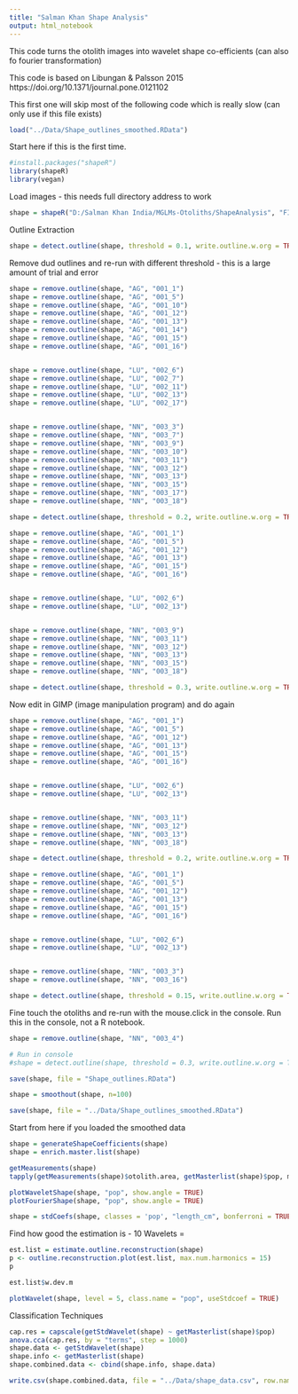 ```yaml
---
title: "Salman Khan Shape Analysis"
output: html_notebook
---
```


This code turns the otolith images into wavelet shape co-efficients (can also fo fourier transformation)

This code is based on Libungan & Palsson 2015  https://doi.org/10.1371/journal.pone.0121102

This first one will skip most of the following code which is really slow (can only use if this file exists)
```r
load("../Data/Shape_outlines_smoothed.RData")
```


Start here if this is the first time.
```r
#install.packages("shapeR")
library(shapeR)
library(vegan)
```

Load images - this needs full directory address to work
```r
shape = shapeR("D:/Salman Khan India/MGLMs-Otoliths/ShapeAnalysis", "FISH.csv")
```

Outline Extraction

```r
shape = detect.outline(shape, threshold = 0.1, write.outline.w.org = TRUE)
```


Remove dud outlines and re-run with different threshold - this is a large amount of trial and error
```r
shape = remove.outline(shape, "AG", "001_1")
shape = remove.outline(shape, "AG", "001_5")
shape = remove.outline(shape, "AG", "001_10")
shape = remove.outline(shape, "AG", "001_12")
shape = remove.outline(shape, "AG", "001_13")
shape = remove.outline(shape, "AG", "001_14")
shape = remove.outline(shape, "AG", "001_15")
shape = remove.outline(shape, "AG", "001_16")


shape = remove.outline(shape, "LU", "002_6")
shape = remove.outline(shape, "LU", "002_7")
shape = remove.outline(shape, "LU", "002_11")
shape = remove.outline(shape, "LU", "002_13")
shape = remove.outline(shape, "LU", "002_17")


shape = remove.outline(shape, "NN", "003_3")
shape = remove.outline(shape, "NN", "003_7")
shape = remove.outline(shape, "NN", "003_9")
shape = remove.outline(shape, "NN", "003_10")
shape = remove.outline(shape, "NN", "003_11")
shape = remove.outline(shape, "NN", "003_12")
shape = remove.outline(shape, "NN", "003_13")
shape = remove.outline(shape, "NN", "003_15")
shape = remove.outline(shape, "NN", "003_17")
shape = remove.outline(shape, "NN", "003_18")

shape = detect.outline(shape, threshold = 0.2, write.outline.w.org = TRUE)
```

```r
shape = remove.outline(shape, "AG", "001_1")
shape = remove.outline(shape, "AG", "001_5")
shape = remove.outline(shape, "AG", "001_12")
shape = remove.outline(shape, "AG", "001_13")
shape = remove.outline(shape, "AG", "001_15")
shape = remove.outline(shape, "AG", "001_16")


shape = remove.outline(shape, "LU", "002_6")
shape = remove.outline(shape, "LU", "002_13")


shape = remove.outline(shape, "NN", "003_9")
shape = remove.outline(shape, "NN", "003_11")
shape = remove.outline(shape, "NN", "003_12")
shape = remove.outline(shape, "NN", "003_13")
shape = remove.outline(shape, "NN", "003_15")
shape = remove.outline(shape, "NN", "003_18")

shape = detect.outline(shape, threshold = 0.3, write.outline.w.org = TRUE)
```

Now edit in GIMP (image manipulation program) and do again
```r
shape = remove.outline(shape, "AG", "001_1")
shape = remove.outline(shape, "AG", "001_5")
shape = remove.outline(shape, "AG", "001_12")
shape = remove.outline(shape, "AG", "001_13")
shape = remove.outline(shape, "AG", "001_15")
shape = remove.outline(shape, "AG", "001_16")


shape = remove.outline(shape, "LU", "002_6")
shape = remove.outline(shape, "LU", "002_13")


shape = remove.outline(shape, "NN", "003_11")
shape = remove.outline(shape, "NN", "003_12")
shape = remove.outline(shape, "NN", "003_13")
shape = remove.outline(shape, "NN", "003_18")

shape = detect.outline(shape, threshold = 0.2, write.outline.w.org = TRUE)
```

```r
shape = remove.outline(shape, "AG", "001_1")
shape = remove.outline(shape, "AG", "001_5")
shape = remove.outline(shape, "AG", "001_12")
shape = remove.outline(shape, "AG", "001_13")
shape = remove.outline(shape, "AG", "001_15")
shape = remove.outline(shape, "AG", "001_16")


shape = remove.outline(shape, "LU", "002_6")
shape = remove.outline(shape, "LU", "002_13")


shape = remove.outline(shape, "NN", "003_3")
shape = remove.outline(shape, "NN", "003_16")

shape = detect.outline(shape, threshold = 0.15, write.outline.w.org = TRUE)
```

Fine touch the otoliths and re-run with the mouse.click in the console. Run this in the console, not a R notebook.
```r

shape = remove.outline(shape, "NN", "003_4")

# Run in console
#shape = detect.outline(shape, threshold = 0.3, write.outline.w.org = TRUE, mouse.click=TRUE)
```



```r
save(shape, file = "Shape_outlines.RData")
```



```r
shape = smoothout(shape, n=100)
```

```r
save(shape, file = "../Data/Shape_outlines_smoothed.RData")
```


Start from here if you loaded the smoothed data

```r
shape = generateShapeCoefficients(shape)
shape = enrich.master.list(shape)
```




```r
getMeasurements(shape)
tapply(getMeasurements(shape)$otolith.area, getMasterlist(shape)$pop, mean)
```



```r
plotWaveletShape(shape, "pop", show.angle = TRUE)
plotFourierShape(shape, "pop", show.angle = TRUE)
```


```r
shape = stdCoefs(shape, classes = 'pop', "length_cm", bonferroni = TRUE)
```

Find how good the estimation is - 10 Wavelets = 
```r
est.list = estimate.outline.reconstruction(shape)
p <- outline.reconstruction.plot(est.list, max.num.harmonics = 15)
p
```

```r
est.list$w.dev.m
```




```r
plotWavelet(shape, level = 5, class.name = "pop", useStdcoef = TRUE)
```



Classification Techniques

```r
cap.res = capscale(getStdWavelet(shape) ~ getMasterlist(shape)$pop)
anova.cca(cap.res, by = "terms", step = 1000)
shape.data <- getStdWavelet(shape)
shape.info <- getMasterlist(shape)
shape.combined.data <- cbind(shape.info, shape.data)

write.csv(shape.combined.data, file = "../Data/shape_data.csv", row.names = F)

```



